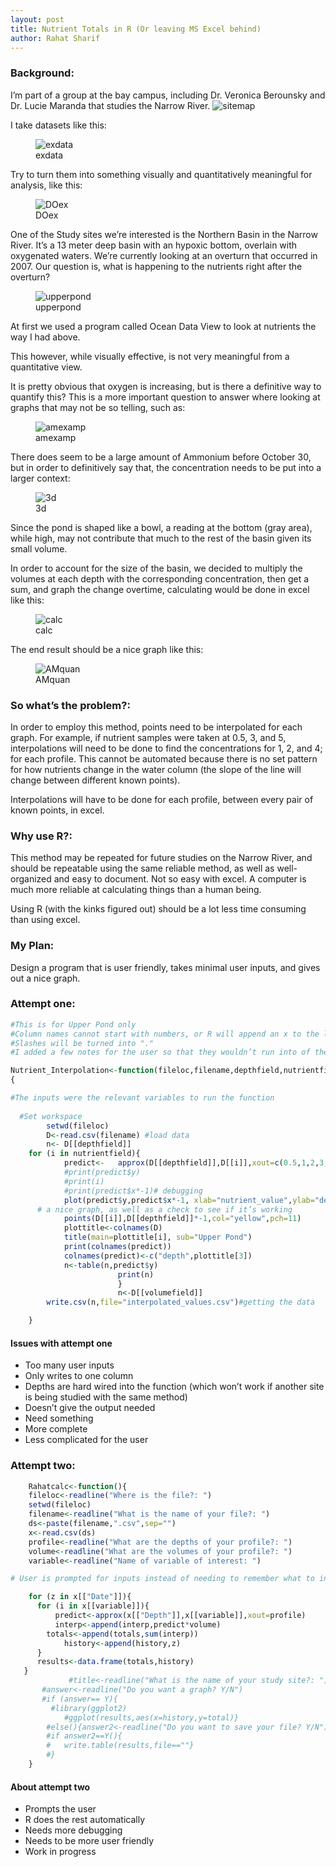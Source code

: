 ---
layout: post
title: Nutrient Totals in R (Or leaving MS Excel behind)
author: Rahat Sharif
---

### Background:
I’m part of a group at the bay campus, including Dr. Veronica Berounsky and Dr. Lucie  Maranda that studies the Narrow River. 
![sitemap](https://dl.dropboxusercontent.com/sh/raw4hjjak4lseao/8fATBgnXDQ/Screen%20Shot%202014-03-23%20at%206.08.06%20PM.png)

I take datasets like this:

![exdata](https://dl.dropboxusercontent.com/s/50j57r6zfy9d3zg/exampledata.png)

Try to turn them into something visually and quantitatively meaningful for analysis, like this:

![DOex](https://dl.dropboxusercontent.com/s/j7ibt6mpnwwdwi3/DOtime.png)

One of the Study sites we’re interested is the Northern Basin in the Narrow River. It’s a 13 meter deep basin with an hypoxic bottom, overlain with oxygenated waters. We’re currently looking at an overturn that occurred in 2007. Our question is, what is happening to the nutrients right after the overturn?

![upperpond](https://dl.dropboxusercontent.com/s/a0gv1s29ys4d19y/sitemap.png)

At first we used a program called Ocean Data View to look at nutrients the way I had  above.

This however, while visually effective, is not very meaningful from a quantitative view. 

It is pretty obvious that oxygen is increasing, but is there a definitive way to quantify this? This is a more important question to answer where looking at graphs that may not be so telling, such as:

![amexamp](https://dl.dropboxusercontent.com/s/e2kpvnmwu4joj6w/AM.png)

There does seem to be a large amount of Ammonium before October 30, but in order to definitively say that, the concentration needs to be put into a larger context: 


![3d](https://dl.dropboxusercontent.com/s/hqeq5w7lwwwzkcx/383259_10200994441160210_822413854_n.jpg)

Since the pond is shaped like a bowl, a reading at the bottom (gray area), while high, may not contribute that much to the rest of the basin given its small volume.




In order to account for the size of the basin, we decided to multiply the volumes at each depth with the corresponding concentration, then get a sum, and graph the change overtime, calculating would be done in excel like this: 

![calc](https://dl.dropboxusercontent.com/s/3rlei49o2scqc8h/Calc.png)

The end result should be a nice graph like this:

![AMquan](https://dl.dropboxusercontent.com/s/z4ax4fq7aje9jub/amquan2.png)


### So what’s the problem?:

In order to employ this method, points need to be interpolated for each graph.
For example, if nutrient samples were taken at 0.5, 3, and 5, interpolations will need to be done to find the concentrations for 1, 2, and 4; for each profile. This cannot be automated because there is no set pattern for how nutrients change in the water column (the slope of the line will change between different known points).

Interpolations will have to be done for each profile, between every pair of known points, in excel.

### Why use R?:
This method may be repeated for future studies on the Narrow River, and should be repeatable using the same reliable method, as well as well-organized and easy to document.  Not so easy with excel. 
A computer is much more reliable at calculating things than a human being. 
 
Using R (with the kinks figured out) should be a lot less time consuming than using excel.



### My Plan:

Design a program that is user friendly, takes minimal user inputs, and gives out a nice graph. 


### Attempt one:
```{r AttemptOne, eval=FALSE}
#This is for Upper Pond only
#Column names cannot start with numbers, or R will append an x to the label
#Slashes will be turned into "."
#I added a few notes for the user so that they wouldn’t run into of the caveats that I had

Nutrient_Interpolation<-function(fileloc,filename,depthfield,nutrientfield,volumefield)
{

#The inputs were the relevant variables to run the function
  
  #Set workspace
		setwd(fileloc)
		D<-read.csv(filename) #load data
		n<- D[[depthfield]]
	for (i in nutrientfield){
			predict<-	approx(D[[depthfield]],D[[i]],xout=c(0.5,1,2,3,4,5,6,7,8,9,10,11)) #Does the interpolation
			#print(predict$y)
			#print(i)
			#print(predict$x*-1)# debugging
			plot(predict$y,predict$x*-1, xlab="nutrient_value",ylab="depth", col="blue") 
      # a nice graph, as well as a check to see if it’s working
			points(D[[i]],D[[depthfield]]*-1,col="yellow",pch=11)
			plottitle<-colnames(D)
			title(main=plottitle[i], sub="Upper Pond")
			print(colnames(predict))
			colnames(predict)<-c("depth",plottitle[3])
			n<-table(n,predict$y)
						print(n)
						}
						n<-D[[volumefield]]
		write.csv(n,file="interpolated_values.csv")#getting the data

	}
```

#### Issues with attempt one

* Too many user inputs
*	Only writes to one column
*	Depths are hard wired into the function (which won’t work if another site is being studied with the same method)
*	Doesn’t give the output needed
*	Need something 
  * More complete
  * Less complicated for the user


### Attempt two:

```{r AttemptTwo, eval=FALSE}  
    Rahatcalc<-function(){
    fileloc<-readline("Where is the file?: ")
    setwd(fileloc)
    filename<-readline("What is the name of your file?: ")
    ds<-paste(filename,".csv",sep="")
    x<-read.csv(ds)
    profile<-readline("What are the depths of your profile?: ")
    volume<-readline("What are the volumes of your profile?: ")
    variable<-readline("Name of variable of interest: ")

# User is prompted for inputs instead of needing to remember what to input

    for (z in x[["Date"]]){
      for (i in x[[variable]]){
          predict<-approx(x[["Depth"]],x[[variable]],xout=profile)
          interp<-append(interp,predict*volume)
        totals<-append(totals,sum(interp))
            history<-append(history,z)
      }
      results<-data.frame(totals,history)
   }
             #title<-readline("What is the name of your study site?: ")
       #answer<-readline("Do you want a graph? Y/N")
       #if (answer== Y){
         #library(ggplot2)
       		#ggplot(results,aes(x=history,y=total)}
		#else(){answer2<-readline("Do you want to save your file? Y/N"))
		#if answer2==Y(){
		#	write.table(results,file==""}
		#}
    }
```
#### About attempt two
* Prompts the user
* R does the rest automatically
* Needs more debugging
* Needs to be more user friendly
* Work in progress

